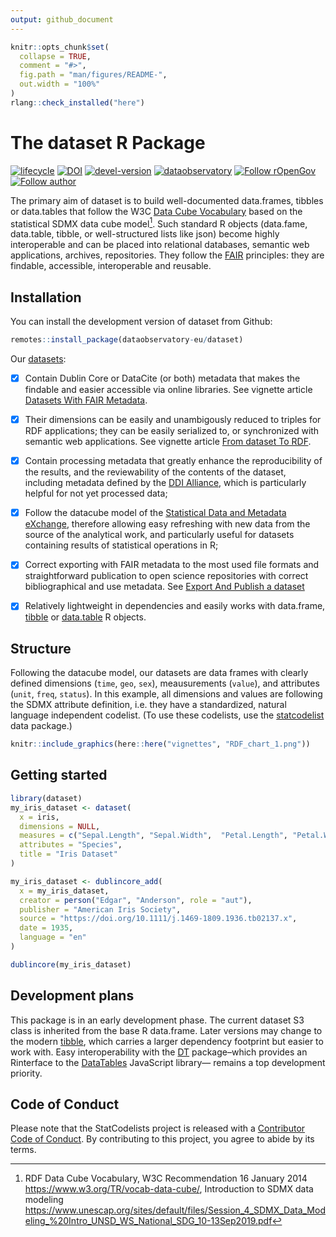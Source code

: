 ```yaml
---
output: github_document
---
```


<!-- README.md is generated from README.Rmd. Please edit that file -->

```r
knitr::opts_chunk$set(
  collapse = TRUE,
  comment = "#>",
  fig.path = "man/figures/README-",
  out.width = "100%"
)
rlang::check_installed("here")
```

# The dataset R Package

<!-- badges: start -->
[![lifecycle](https://lifecycle.r-lib.org/articles/figures/lifecycle-experimental.svg)](https://lifecycle.r-lib.org/articles/stages.html#experimental)
[![DOI](https://zenodo.org/badge/DOI/10.5281/zenodo.6854273.svg)](https://10.5281/zenodo.6854273)
[![devel-version](https://img.shields.io/badge/devel%20version-0.1.3-blue.svg)](https://github.com/antaldaniel/dataset)
[![dataobservatory](https://img.shields.io/badge/ecosystem-dataobservatory.eu-3EA135.svg)](https://dataobservatory.eu/)
[![Follow rOpenGov](https://img.shields.io/twitter/follow/ropengov.svg?style=social)](https://twitter.com/intent/follow?screen_name=ropengov) 
[![Follow author](https://img.shields.io/twitter/follow/digitalmusicobs.svg?style=social)](https://twitter.com/intent/follow?screen_name=digitalmusicobs)
<!-- badges: end -->


The primary aim of dataset is to build well-documented data.frames, tibbles or data.tables that follow the W3C [Data Cube Vocabulary](https://www.w3.org/TR/vocab-data-cube/) based on the statistical SDMX data cube model^[RDF Data Cube Vocabulary, W3C Recommendation 16 January 2014  <https://www.w3.org/TR/vocab-data-cube/>, Introduction to SDMX data modeling <https://www.unescap.org/sites/default/files/Session_4_SDMX_Data_Modeling_%20Intro_UNSD_WS_National_SDG_10-13Sep2019.pdf>]. Such standard R objects (data.fame, data.table, tibble, or well-structured lists like json) become highly interoperable and can be placed into relational databases, semantic web applications, archives, repositories.  They follow the [FAIR](https://www.go-fair.org/fair-principles/) principles: they are findable, accessible, interoperable and reusable. 

## Installation

You can install the development version of dataset from Github:

``` r
remotes::install_package(dataobservatory-eu/dataset)
```

Our [datasets](https://dataset.dataobservatory.eu/reference/dataset.html):

- [x] Contain Dublin Core or DataCite (or both) metadata that makes the findable and easier accessible via online libraries. See vignette article [Datasets With FAIR Metadata](https://dataset.dataobservatory.eu/articles/metadata.html).

- [x] Their dimensions can be easily and unambigously reduced to triples for RDF applications; they can be easily serialized to, or synchronized with semantic web applications. See vignette article [From dataset To RDF](https://dataset.dataobservatory.eu/articles/RDF.html).

- [x] Contain processing metadata that greatly enhance the reproducibility of the results, and the reviewability of the contents of the dataset, including metadata defined by the [DDI Alliance](https://ddialliance.org/), which is particularly helpful for not yet processed data;

- [x] Follow the datacube model of the [Statistical Data and Metadata eXchange](https://sdmx.org/), therefore allowing easy refreshing with new data from the source of the analytical work, and particularly useful for datasets containing results of statistical operations in R;

- [x] Correct exporting with FAIR metadata to the most used file formats and straightforward publication to open science repositories with correct bibliographical and use metadata. See [Export And Publish a dataset](https://dataset.dataobservatory.eu/articles/publish.html)

- [x] Relatively lightweight in dependencies and easily works with data.frame, [tibble](https://tibble.tidyverse.org/) or [data.table](https://rstudio.github.io/DT/) R objects.

## Structure

Following the datacube model, our datasets are data frames with clearly defined dimensions (`time`, `geo`, `sex`), meausurements (`value`), and attributes (`unit`, `freq`, `status`). In this example, all dimensions and values are following the SDMX attribute definition, i.e. they have a standardized, natural language independent codelist.  (To use these codelists, use the [statcodelist](https://statcodelists.dataobservatory.eu/) data package.)

```r
knitr::include_graphics(here::here("vignettes", "RDF_chart_1.png"))
```


## Getting started

```r
library(dataset)
my_iris_dataset <- dataset(
  x = iris, 
  dimensions = NULL, 
  measures = c("Sepal.Length", "Sepal.Width",  "Petal.Length", "Petal.Width" ), 
  attributes = "Species", 
  title = "Iris Dataset"
)

my_iris_dataset <- dublincore_add(
  x = my_iris_dataset,
  creator = person("Edgar", "Anderson", role = "aut"),
  publisher = "American Iris Society",
  source = "https://doi.org/10.1111/j.1469-1809.1936.tb02137.x",
  date = 1935,
  language = "en"
)

dublincore(my_iris_dataset)
```

## Development plans

This package is in an early development phase. The current dataset S3 class is inherited from the base R data.frame. Later versions may change to the modern [tibble](https://tibble.tidyverse.org/), which carries a larger dependency footprint but easier to work with. Easy interoperability with the [DT](https://rstudio.github.io/DT/) package--which provides an Rinterface to the [DataTables](https://datatables.net/) JavaScript library--- remains a top development priority.

## Code of Conduct

Please note that the StatCodelists project is released with a [Contributor Code of Conduct](https://contributor-covenant.org/version/2/1/CODE_OF_CONDUCT.html). By contributing to this project, you agree to abide by its terms.
